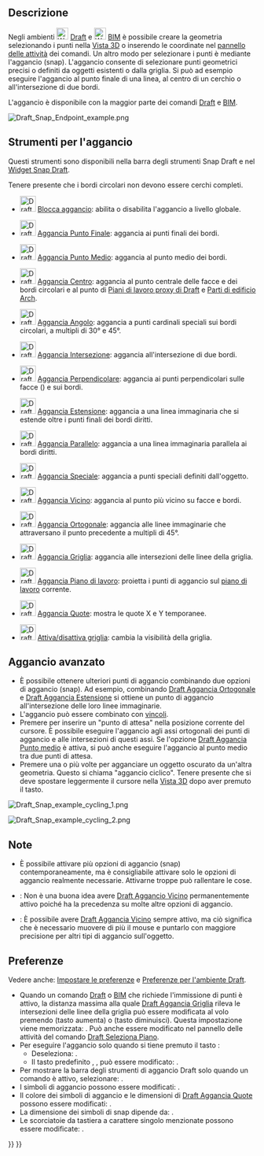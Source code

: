 <languages/>

{{Docnav/it
|[[Draft_snap_widget/it|Dispositivo aggancio]]
|[[Draft_Constrain/it|Vincolare]]
|[[Draft_Workbench/it|Draft]]
|IconL=
|IconR=
|IconC=Workbench_Draft.svg
}}

{{TOCright}}

<span id="Description"></span>
== Descrizione ==

Negli ambienti [[Image:Workbench_Draft.svg|24px]] [[Draft_Workbench/it|Draft]] e [[Image:Workbench_BIM.svg|24px]] [[BIM_Workbench/it|BIM]] è possibile creare la geometria selezionando i punti nella [[3D_view/it|Vista 3D]] o inserendo le coordinate nel [[Task_panel/it|pannello delle attività]] dei comandi. Un altro modo per selezionare i punti è mediante l'aggancio (snap). L'aggancio consente di selezionare punti geometrici precisi o definiti da oggetti esistenti o dalla griglia. Si può ad esempio eseguire l'aggancio al punto finale di una linea, al centro di un cerchio o all'intersezione di due bordi.

L'aggancio è disponibile con la maggior parte dei comandi [[Draft_Workbench/it|Draft]] e [[BIM_Workbench/it|BIM]].

[[Image:Draft_Snap_Endpoint_example.png]]
{{Caption|Aggancio al punto finale di un bordo}}

<span id="Snap_tools"></span>
== Strumenti per l'aggancio ==

Questi strumenti sono disponibili nella barra degli strumenti Snap Draft e nel [[Draft_snap_widget/it|Widget Snap Draft]].

Tenere presente che i bordi circolari non devono essere cerchi completi.

* [[Image:Draft_Snap_Lock.svg|32px]] [[Draft_Snap_Lock/it|Blocca aggancio]]: abilita o disabilita l'aggancio a livello globale.

* [[Image:Draft_Snap_Endpoint.svg|32px]] [[Draft_Snap_Endpoint/it|Aggancia Punto Finale]]: aggancia ai punti finali dei bordi.

* [[Image:Draft_Snap_Midpoint.svg|32px]] [[Draft_Snap_Midpoint/it|Aggancia Punto Medio]]: aggancia al punto medio dei bordi.

* [[Image:Draft_Snap_Center.svg|32px]] [[Draft_Snap_Center/it|Aggancia Centro]]: aggancia al punto centrale delle facce e dei bordi circolari e al punto {{PropertyData|Placement}} di [[Draft_WorkingPlaneProxy/it|Piani di lavoro proxy di Draft]] e [[Arch_BuildingPart/it|Parti di edificio Arch]].

* [[Image:Draft_Snap_Angle.svg|32px]] [[Draft_Snap_Angle/it|Aggancia Angolo]]: aggancia a punti cardinali speciali sui bordi circolari, a multipli di 30° e 45°.

* [[Image:Draft_Snap_Intersection.svg|32px]] [[Draft_Snap_Intersection/it|Aggancia Intersezione]]: aggancia all'intersezione di due bordi.

* [[Image:Draft_Snap_Perpendicular.svg|32px]] [[Draft_Snap_Perpendicular/it|Aggancia Perpendicolare]]: aggancia ai punti perpendicolari sulle facce ({{Version/it|0.21}}) e sui bordi.

* [[Image:Draft_Snap_Extension.svg|32px]] [[Draft_Snap_Extension/it|Aggancia Estensione]]: aggancia a una linea immaginaria che si estende oltre i punti finali dei bordi diritti.

* [[Image:Draft_Snap_Parallel.svg|32px]] [[Draft_Snap_Parallel/it|Aggancia Parallelo]]: aggancia a una linea immaginaria parallela ai bordi diritti.

* [[Image:Draft_Snap_Special.svg|32px]] [[Draft_Snap_Special/it|Aggancia Speciale]]: aggancia a punti speciali definiti dall'oggetto.

* [[Image:Draft_Snap_Near.svg|32px]] [[Draft_Snap_Near/it|Aggancia Vicino]]: aggancia al punto più vicino su facce e bordi.

* [[Image:Draft_Snap_Ortho.svg|32px]] [[Draft_Snap_Ortho/it|Aggancia Ortogonale]]: aggancia alle linee immaginarie che attraversano il punto precedente a multipli di 45°.

* [[Image:Draft_Snap_Grid.svg|32px]] [[Draft_Snap_Grid/it|Aggancia Griglia]]: aggancia alle intersezioni delle linee della griglia.

* [[Image:Draft_Snap_WorkingPlane.svg|32px]] [[Draft_Snap_WorkingPlane/it|Aggancia Piano di lavoro]]: proietta i punti di aggancio sul [[Draft_SelectPlane/it|piano di lavoro]] corrente.

* [[Image:Draft_Snap_Dimensions.svg|32px]] [[Draft_Snap_Dimensions/it|Aggancia Quote]]: mostra le quote X e Y temporanee.

* [[Image:Draft_ToggleGrid.svg|32px]] [[Draft_ToggleGrid/it|Attiva/disattiva griglia]]: cambia la visibilità della griglia.

<span id="Advanced_snapping"></span>
== Aggancio avanzato ==

* È possibile ottenere ulteriori punti di aggancio combinando due opzioni di aggancio (snap). Ad esempio, combinando [[Draft_Snap_Ortho/it|Draft Aggancia Ortogonale]] e [[Draft_Snap_Extension/it|Draft Aggancia Estensione]] si ottiene un punto di aggancio all'intersezione delle loro linee immaginarie.
* L'aggancio può essere combinato con [[Draft_Constrain/it|vincoli]].
* Premere {{KEY|Q}} per inserire un "punto di attesa" nella posizione corrente del cursore. È possibile eseguire l'aggancio agli assi ortogonali dei punti di aggancio e alle intersezioni di questi assi. Se l'opzione [[Draft_Snap_Midpoint/it|Draft Aggancia Punto medio]] è attiva, si può anche eseguire l'aggancio al punto medio tra due punti di attesa.
* Premere {{KEY|`}} una o più volte per agganciare un oggetto oscurato da un'altra geometria. Questo si chiama "aggancio ciclico". Tenere presente che si deve spostare leggermente il cursore nella [[3D_view/it|Vista 3D]] dopo aver premuto il tasto.

[[Image:Draft_Snap_example_cycling_1.png]]
{{Caption|Ciclo di aggancio 1: il rettangolo rosso è stato creato per primo quindi ha priorità di aggancio. Senza il ciclo di aggancio non è possibile eseguire l'aggancio al rettangolo verde dove è sovrapposto al rettangolo rosso.}}

[[Image:Draft_Snap_example_cycling_2.png]]
{{Caption|Ciclo di aggancio 2: dopo aver utilizzato una volta il tasto del ciclo di aggancio il rettangolo verde riceve la priorità di aggancio. Ora è possibile eseguire l'aggancio al punto medio del bordo verde sovrapposto.}}

<span id="Notes"></span>
== Note ==

* È possibile attivare più opzioni di aggancio (snap) contemporaneamente, ma è consigliabile attivare solo le opzioni di aggancio realmente necessarie. Attivarne troppe può rallentare le cose.
* {{VersionMinus/it|1.0}}: Non è una buona idea avere [[Draft_Snap_Near/it|Draft Aggancio Vicino]] permanentemente attivo poiché ha la precedenza su molte altre opzioni di aggancio.
* {{Version/it|1.1}}: È possibile avere [[Draft_Snap_Near/it|Draft Aggancia Vicino]] sempre attivo, ma ciò significa che è necessario muovere di più il mouse e puntarlo con maggiore precisione per altri tipi di aggancio sull'oggetto.

<span id="Preferences"></span>
== Preferenze ==

Vedere anche: [[Preferences_Editor/it|Impostare le preferenze]] e [[Draft_Preferences/it|Preferenze per l'ambiente Draft]].

* Quando un comando [[Draft_Workbench/it|Draft]] o [[BIM_Workbench/it|BIM]] che richiede l'immissione di punti è attivo, la distanza massima alla quale [[Draft_Snap_Grid/it|Draft Aggancia Griglia]] rileva le intersezioni delle linee della griglia può essere modificata al volo premendo {{KEY|P}} (tasto aumenta) o {{KEY|M}} (tasto diminuisci). Questa impostazione viene memorizzata: {{MenuCommand|Strumenti → Modifica parametri... → BaseApp → Preferenze → Mod → Draft → snapRange}}. Può anche essere modificato nel pannello delle attività del comando [[Draft_SelectPlane/it|Draft Seleziona Piano]].
* Per eseguire l'aggancio solo quando si tiene premuto il tasto {{MenuCommand|Modificatore aggancio}}:
** Deseleziona: {{MenuCommand|Modifica → Preferenze... → Draft → Griglia e aggancio  → Aggancia sempre}}.
** Il tasto predefinito {{MenuCommand|Modificatore aggancio}}, {{KEY|Ctrl}}, può essere modificato: {{MenuCommand|Modifica → Preferenze... → Draft → Griglia e aggancio → Modificatore aggancio}}.
* Per mostrare la barra degli strumenti di aggancio Draft solo quando un comando è attivo, selezionare: {{MenuCommand|Modifica → Preferenze... → Draft → Interfaccia → Mostra solo la barra degli strumenti di aggancio Draft durante i comandi}}. {{Version/it|1.0}}
* I simboli di aggancio possono essere modificati: {{MenuCommand|Modifica → Preferenze... → Draft → Griglia e aggancio → Stile simbolo di aggancio}}.
* Il colore dei simboli di aggancio e le dimensioni di [[Draft_Snap_Dimensions/it|Draft Aggancia Quote]] possono essere modificati: {{MenuCommand|Modifica → Preferenze... → Draft → Griglia e aggancio → Colore simbolo di aggancio}}.
* La dimensione dei simboli di snap dipende da: {{MenuCommand|Modifica → Preferenze... → Visualizzazione → Vista 3D → Dimensione marcatore}}. {{Version/it|1.0}}
* Le scorciatoie da tastiera a carattere singolo menzionate possono essere modificate: {{MenuCommand|Modifica → Preferenze... → Draft → Interfaccia → Scorciatoie comando}}.


{{Docnav/it
|[[Draft_snap_widget/it|Dispositivo aggancio]]
|[[Draft_Constrain/it|Vincolare]]
|[[Draft_Workbench/it|Draft]]
|IconL=
|IconR=
|IconC=Workbench_Draft.svg
}}

{{Draft Tools navi{{#translation:}}}}
{{Userdocnavi{{#translation:}}}}